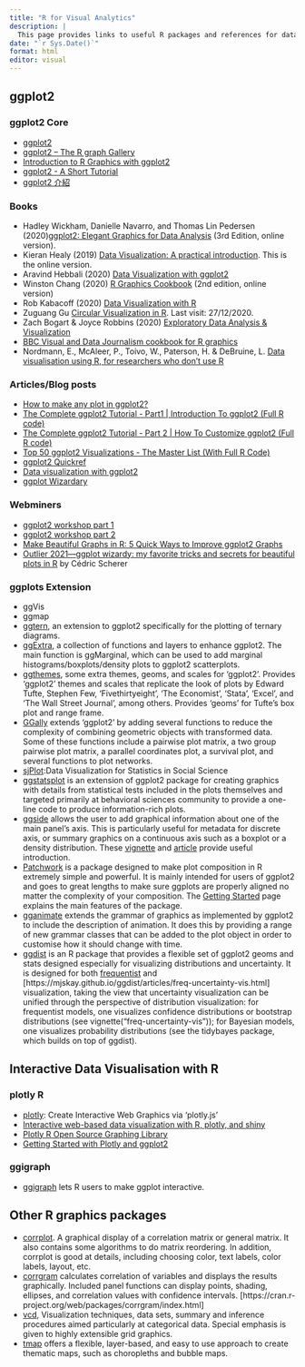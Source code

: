 ```yaml
---
title: "R for Visual Analytics"
description: |
  This page provides links to useful R packages and references for data visualisation and visual analytics.
date: "`r Sys.Date()`"
format: html
editor: visual
---
```


## ggplot2

### ggplot2 Core

-   [ggplot2](https://ggplot2.tidyverse.org//)
-   [ggplot2 -- The R graph Gallery](http://www.r-graph-gallery.com/portfolio/ggplot2-package/)
-   [Introduction to R Graphics with ggplot2](http://tutorials.iq.harvard.edu/R/Rgraphics/Rgraphics.html#org93999d8)
-   [ggplot2 - A Short Tutorial](http://r-statistics.co/ggplot2-Tutorial-With-R.html)
-   [ggplot2 介紹](https://bookdown.org/tpemartin/minicourse_ggplot2/)

### Books

-   Hadley Wickham, Danielle Navarro, and Thomas Lin Pedersen (2020)[ggplot2: Elegant Graphics for Data Analysis](https://ggplot2-book.org/index.html) (3rd Edition, online version).
-   Kieran Healy (2019) [Data Visualization: A practical introduction](https://socviz.co/). This is the online version.
-   Aravind Hebbali (2020) [Data Visualization with ggplot2](https://viz-ggplot2.rsquaredacademy.com/index.html)
-   Winston Chang (2020) [R Graphics Cookbook](https://r-graphics.org/) (2nd edition, online version)
-   Rob Kabacoff (2020) [Data Visualization with R](https://rkabacoff.github.io/datavis/)
-   Zuguang Gu [Circular Visualization in R](https://jokergoo.github.io/circlize_book/book/). Last visit: 27/12/2020.
-   Zach Bogart & Joyce Robbins (2020) [Exploratory Data Analysis & Visualization](https://edav.info/)
-   [BBC Visual and Data Journalism cookbook for R graphics](https://bbc.github.io/rcookbook/)
-   Nordmann, E., McAleer, P., Toivo, W., Paterson, H. & DeBruine, L. [Data visualisation using R, for researchers who don't use R](https://psyteachr.github.io/introdataviz/index.html)

### Articles/Blog posts

-   [How to make any plot in ggplot2?](http://r-statistics.co/ggplot2-Tutorial-With-R.html)
-   [The Complete ggplot2 Tutorial - Part1 \| Introduction To ggplot2 (Full R code)](http://r-statistics.co/Complete-Ggplot2-Tutorial-Part1-With-R-Code.html)
-   [The Complete ggplot2 Tutorial - Part 2 \| How To Customize ggplot2 (Full R code)](http://r-statistics.co/Complete-Ggplot2-Tutorial-Part2-Customizing-Theme-With-R-Code.html)
-   [Top 50 ggplot2 Visualizations - The Master List (With Full R Code)](http://r-statistics.co/Top50-Ggplot2-Visualizations-MasterList-R-Code.html)
-   [ggplot2 Quickref](http://r-statistics.co/ggplot2-cheatsheet.html)
-   [Data visualization with ggplot2](https://datacarpentry.org/R-ecology-lesson/04-visualization-ggplot2.html)
-   [ggplot Wizardary](https://www.cedricscherer.com/slides/useR-2021_ggplot-wizardry-extended.pdf)

### Webminers

-   [ggplot2 workshop part 1](https://www.youtube.com/watch?v=h29g21z0a68)
-   [ggplot2 workshop part 2](https://www.youtube.com/watch?v=0m4yywqNPVY)
-   [Make Beautiful Graphs in R: 5 Quick Ways to Improve ggplot2 Graphs](https://www.youtube.com/watch?v=qnw1xDnt_Ec)
-   [Outlier 2021---ggplot wizardy: my favorite tricks and secrets for beautiful plots in R](https://www.youtube.com/watch?v=7UjA_5gNvdw&list=PLAm5TIX-yz7IkKOUcStM_vl8AD0S9v0co&index=34) by Cédric Scherer

### ggplots Extension

-   ggVis
-   ggmap
-   [ggtern](http://www.ggtern.com/), an extension to ggplot2 specifically for the plotting of ternary diagrams.
-   [ggExtra](https://github.com/daattali/ggExtra), a collection of functions and layers to enhance ggplot2. The main function is ggMarginal, which can be used to add marginal histograms/boxplots/density plots to ggplot2 scatterplots.
-   [ggthemes](https://cran.r-project.org/web/packages/ggthemes/index.html), some extra themes, geoms, and scales for 'ggplot2'. Provides 'ggplot2' themes and scales that replicate the look of plots by Edward Tufte, Stephen Few, 'Fivethirtyeight', 'The Economist', 'Stata', 'Excel', and 'The Wall Street Journal', among others. Provides 'geoms' for Tufte's box plot and range frame.
-   [GGally](http://ggobi.github.io/ggally/) extends 'ggplot2' by adding several functions to reduce the complexity of combining geometric objects with transformed data. Some of these functions include a pairwise plot matrix, a two group pairwise plot matrix, a parallel coordinates plot, a survival plot, and several functions to plot networks.
-   [sjPlot](http://www.strengejacke.de/sjPlot/):Data Visualization for Statistics in Social Science
-   [ggstatsplot](https://indrajeetpatil.github.io/ggstatsplot/) is an extension of ggplot2 package for creating graphics with details from statistical tests included in the plots themselves and targeted primarily at behavioral sciences community to provide a one-line code to produce information-rich plots.
-   [ggside](https://cran.r-project.org/web/packages/ggside/index.html) allows the user to add graphical information about one of the main panel's axis. This is particularly useful for metadata for discrete axis, or summary graphics on a continuous axis such as a boxplot or a density distribution. These [vignette](https://cran.r-project.org/web/packages/ggside/vignettes/ggside_basic_usage.html) and [article](https://finnstats.com/index.php/2021/05/12/visualization-graphs/) provide useful introduction.
-   [Patchwork](https://patchwork.data-imaginist.com/index.html) is a package designed to make plot composition in R extremely simple and powerful. It is mainly intended for users of ggplot2 and goes to great lengths to make sure ggplots are properly aligned no matter the complexity of your composition. The [Getting Started](https://patchwork.data-imaginist.com/articles/patchwork.html) page explains the main features of the package.
-   [gganimate](https://gganimate.com/index.html) extends the grammar of graphics as implemented by ggplot2 to include the description of animation. It does this by providing a range of new grammar classes that can be added to the plot object in order to customise how it should change with time.
-   [ggdist](https://mjskay.github.io/ggdist/index.html) is an R package that provides a flexible set of ggplot2 geoms and stats designed especially for visualizing distributions and uncertainty. It is designed for both [frequentist](https://mjskay.github.io/ggdist/articles/freq-uncertainty-vis.html) and \[https://mjskay.github.io/ggdist/articles/freq-uncertainty-vis.html\] visualization, taking the view that uncertainty visualization can be unified through the perspective of distribution visualization: for frequentist models, one visualizes confidence distributions or bootstrap distributions (see vignette("freq-uncertainty-vis")); for Bayesian models, one visualizes probability distributions (see the tidybayes package, which builds on top of ggdist).

## Interactive Data Visualisation with R

### plotly R

-   [plotly](https://cran.r-project.org/web/packages/plotly/index.html): Create Interactive Web Graphics via 'plotly.js'
-   [Interactive web-based data visualization with R, plotly, and shiny](https://plotly-r.com/)
-   [Plotly R Open Source Graphing Library](https://plot.ly/r/)
-   [Getting Started with Plotly and ggplot2](https://plot.ly/ggplot2/getting-started/)

### ggigraph

-   [ggigraph](https://cran.r-project.org/web/packages/ggiraph/vignettes/an_introduction.html) lets R users to make ggplot interactive.

## Other R graphics packages

-   [corrplot](https://cran.r-project.org/web/packages/corrplot/vignettes/corrplot-intro.html). A graphical display of a correlation matrix or general matrix. It also contains some algorithms to do matrix reordering. In addition, corrplot is good at details, including choosing color, text labels, color labels, layout, etc.
-   [corrgram](https://cran.r-project.org/web/packages/corrgram/index.html) calculates correlation of variables and displays the results graphically. Included panel functions can display points, shading, ellipses, and correlation values with confidence intervals. \[https://cran.r-project.org/web/packages/corrgram/index.html\]
-   [vcd](https://cran.r-project.org/web/packages/vcd/index.html), Visualization techniques, data sets, summary and inference procedures aimed particularly at categorical data. Special emphasis is given to highly extensible grid graphics.
-   [tmap](https://cran.r-project.org/web/packages/tmap/index.html) offers a flexible, layer-based, and easy to use approach to create thematic maps, such as choropleths and bubble maps.

## 
